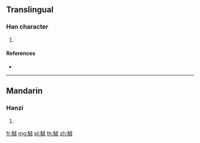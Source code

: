 {{character info/new}}
==Translingual==

===Han character===
{{Han char|rn=187|rad=馬|as=06|sn=16|four=73350|canj=SFIJ}}

# {{defn|Han|sort=馬06}}

====References====
* {{Han ref|kx=1437.250|dkj=44707|dj=1962.100|hdz=74552.050|uh=99E5|ud=39397|bh=EC63|bd=60515}}

----

==Mandarin==

===Hanzi===
{{cmn-hanzi|pin=[[róng]] ([[rong2]])|wg=jung<sup>2</sup>}}

# {{defn|lang=cmn|sort=馬06}}

[[fr:駥]]
[[mg:駥]]
[[pl:駥]]
[[th:駥]]
[[zh:駥]]